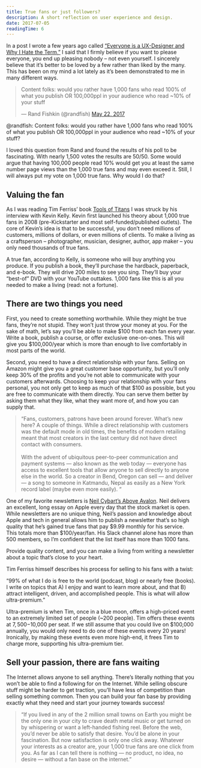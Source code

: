 ```yaml
---
title: True fans or just followers?
description: A short reflection on user experience and design.
date: 2017-07-05
readingTime: 6
---
```


In a post I wrote a few years ago called <a href="https://antonsten.com/ux-designer/">“Everyone is a UX-Designer and Why I Hate the Term,”</a> I said that I firmly believe if you want to please everyone, you end up pleasing nobody – not even yourself. I sincerely believe that it’s better to be loved by a few rather than liked by the many. This has been on my mind a lot lately as it’s been demonstrated to me in many different ways.

<blockquote class="twitter-tweet" data-lang="en">
  <p dir="ltr" lang="en">
    Content folks: would you rather have 1,000 fans who read 100% of what you publish OR 100,000ppl in your audience who read ~10% of your stuff
  </p>

  <p>
    — Rand Fishkin (@randfish) <a href="https://twitter.com/randfish/status/866726978514243590">May 22, 2017</a>
  </p>
</blockquote>


@randfish: Content folks: would you rather have 1,000 fans who read 100% of what you publish OR 100,000ppl in your audience who read ~10% of your stuff?

I loved this question from Rand and found the results of his poll to be fascinating. With nearly 1,500 votes the results are 50/50. Some would argue that having 100,000 people read 10% would get you at least the same number page views than the 1,000 true fans and may even exceed it. Still, I will always put my vote on 1,000 true fans. Why would I do that?

## Valuing the fan

As I was reading Tim Ferriss’ book <a href="https://toolsoftitans.com" target="_blank" rel="noopener">Tools of Titans</a> I was struck by his interview with Kevin Kelly. Kevin first launched his theory about 1,000 true fans in 2008 (pre-Kickstarter and most self-funded/published outlets). The core of Kevin’s idea is that to be successful, you don’t need millions of customers, millions of dollars, or even millions of clients. To make a living as a craftsperson &#8211; photographer, musician, designer, author, app maker &#8211; you only need thousands of true fans.

A true fan, according to Kelly, is someone who will buy anything you produce. If you publish a book, they’ll purchase the hardback, paperback, and e-book. They will drive 200 miles to see you sing. They’ll buy your “best-of” DVD with your YouTube outtakes. 1,000 fans like this is all you needed to make a living (read: not a fortune).

## There are two things you need

First, you need to create something worthwhile. While they might be true fans, they’re not stupid. They won’t just throw your money at you. For the sake of math, let’s say you’ll be able to make $100 from each fan every year. Write a book, publish a course, or offer exclusive one-on-ones. This will give you $100,000/year which is more than enough to live comfortably in most parts of the world.

Second, you need to have a direct relationship with your fans. Selling on Amazon might give you a great customer base opportunity, but you’ll only keep 30% of the profits and you’re not able to communicate with your customers afterwards. Choosing to keep your relationship with your fans personal, you not only get to keep as much of that $100 as possible, but you are free to communicate with them directly. You can serve them better by asking them what they like, what they want more of, and how you can supply that.

> “Fans, customers, patrons have been around forever. What’s new here? A couple of things. While a direct relationship with customers was the default mode in old times, the benefits of modern retailing meant that most creators in the last century did not have direct contact with consumers. <br /><br />With the advent of ubiquitous peer-to-peer communication and payment systems — also known as the web today — everyone has access to excellent tools that allow anyone to sell directly to anyone else in the world. So a creator in Bend, Oregon can sell — and deliver — a song to someone in Katmandu, Nepal as easily as a New York record label (maybe even more easily). “

One of my favorite newsletters is <a href="https://www.aboveavalon.com" target="_blank" rel="noopener">Neil Cybart’s Above Avalon</a>. Neil delivers an excellent, long essay on Apple every day that the stock market is open. While newsletters are no unique thing, Neil’s passion and knowledge about Apple and tech in general allows him to publish a newsletter that’s so high quality that he’s gained true fans that pay $9.99 monthly for his service. This totals more than $100/year/fan. His Slack channel alone has more than 500 members, so I’m confident that the list itself has more than 1000 fans.

Provide quality content, and you can make a living from writing a newsletter about a topic that’s close to your heart.

Tim Ferriss himself describes his process for selling to his fans with a twist:

“99% of what I do is free to the world (podcast, blog) or nearly free (books). I write on topics that A) I enjoy and want to learn more about, and that B) attract intelligent, driven, and accomplished people. This is what will allow ultra-premium.”

Ultra-premium is when Tim, once in a blue moon, offers a high-priced event to an extremely limited set of people (~200 people). Tim offers these events at $7,500-$10,000 per seat. If we still assume that you could live on $100,000 annually, you would only need to do one of these events every 20 years! Ironically, by making these events even more high-end, it frees Tim to charge more, supporting his ultra-premium tier.

## Sell your passion, there are fans waiting

The Internet allows anyone to sell anything. There’s literally nothing that you won’t be able to find a following for on the Internet. While selling obscure stuff might be harder to get traction, you’ll have less of competition than selling something common. Then you can build your fan base by providing exactly what they need and start your journey towards success!

> “If you lived in any of the 2 million small towns on Earth you might be the only one in your city to crave death metal music or get turned on by whispering or want a left-handed fishing reel. Before the web, you’d never be able to satisfy that desire. You’d be alone in your fascination. But now satisfaction is only one click away. Whatever your interests as a creator are, your 1,000 true fans are one click from you. As far as I can tell there is nothing — no product, no idea, no desire — without a fan base on the internet.”